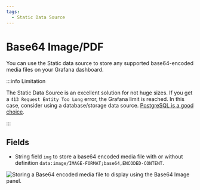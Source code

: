 ```yaml
---
tags:
  - Static Data Source
---
```



# Base64 Image/PDF

You can use the Static data source to store any supported base64-encoded media files on your Grafana dashboard.

:::info Limitation

The Static Data Source is an excellent solution for not huge sizes. If you get a `413 Request Entity Too Long` error, the Grafana limit is reached. In this case, consider using a database/storage data source. [PostgreSQL is a good choice](/blog/grafana-postgresql-20230123/).

:::

## Fields

- String field `img` to store a base64 encoded media file with or without definition `data:image/IMAGE-FORMAT;base64,ENCODED-CONTENT`.

<Image
  title="Storing a Base64 encoded media file to display using the Base64 Image panel."
  src="/img/plugins/volkovlabs-static-datasource/image.png"
/>
